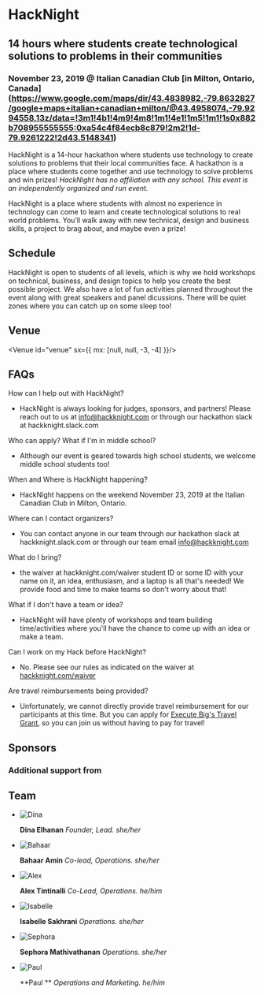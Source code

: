 
<Banner>

# HackNight

## 14 hours where students create technological solutions to problems in their communities

### November 23, 2019 @ Italian Canadian Club [in Milton, Ontario, Canada] (https://www.google.com/maps/dir/43.4838982,-79.8632827/google+maps+italian+canadian+milton/@43.4958074,-79.9294558,13z/data=!3m1!4b1!4m9!4m8!1m1!4e1!1m5!1m1!1s0x882b708955555555:0xa54c4f84ecb8c879!2m2!1d-79.9261222!2d43.5148341)
</Banner>

<Gallery>
<Photo showAlt alt="Students at a Workshop at the Hackathon Hack Penn" src="https://cdn.glitch.com/3d283e0f-19c4-4546-b0b2-223ec3a7dc23%2Fworkshop.jpg?v=1565769230073" />

HackNight is a 14-hour hackathon where students use technology to create solutions to problems that their local communities face. A hackathon is a place where students come together and use technology to solve problems and win prizes! _*HackNight has no affiliation with any school. This event is an independently organized and run event.*_

HackNight is a place where students with almost no experience in technology can come to learn and create technological solutions to real world problems. You’ll walk away with new technical, design and business skills, a project to brag about, and maybe even a prize!
<Photo showAlt alt="Students hacking away at projects at the hackathon Hack Penn" src="https://cdn.glitch.com/3d283e0f-19c4-4546-b0b2-223ec3a7dc23%2Foverview_3.jpg?v=1565769238972" />
</Gallery>
<Container>

## Schedule
HackNight is open to students of all levels, which is why we hold workshops on technical, business, and design topics to help you create the best possible project. We also have a lot of fun activities planned throughout the event along with great speakers and panel dicussions. There will be quiet zones where you can catch up on some sleep too!
<Schedule id="schedule" showAlt alt="HackNight Schedule" src="https://cdn.glitch.com/0ac33e0f-67fc-4d7d-bb15-8c3456d17607%2Fschedule.svg?v=1574442157974" />

## Venue
<Venue id="venue" sx={{ mx: [null, null, -3, -4] }}/>

## FAQs
<List id="faq">

How can I help out with HackNight?
- HackNight is always looking for judges, sponsors, and partners! Please reach out to us at info@hackknight.com or through our hackathon slack at hackknight.slack.com

Who can apply? What if I'm in middle school?
 - Although our event is geared towards high school students, we welcome middle school students too! 
 
When and Where is HackNight happening?
- HackNight happens on the weekend November 23, 2019 at the Italian Canadian Club in Milton, Ontario.

Where can I contact organizers?
- You can contact anyone in our team through our hackathon slack at hackknight.slack.com or through our team email info@hackknight.com
    
What do I bring?
- the waiver at hackknight.com/waiver student ID or some ID with your name on it, an idea, enthusiasm, and a laptop is all that's needed! We provide food and time to make teams so don't worry about that!

What if I don't have a team or idea?
- HackNight will have plenty of workshops and team building time/activities where you'll have the chance to come up with an idea or make a team.

Can I work on my Hack before HackNight?
- No. Please see our rules as indicated on the waiver at [hackknight.com/waiver](hackknight.com/waiver)
 
Are travel reimbursements being provided?
- Unfortunately, we cannot directly provide travel reimbursement for our participants at this time. But you can apply for [Execute Big's Travel Grant](https://grant.executebig.org), so you can join us without having to pay for travel!

</List>

## Sponsors

<Sponsors />

### Additional support from

<Sponsors section="additionalSupport" />

## Team

<Team>

- ![Dina](https://github.com/dinaelhanan.png)

  **Dina Elhanan** _Founder, Lead. she/her_

- ![Bahaar](https://cdn.glitch.com/0ac33e0f-67fc-4d7d-bb15-8c3456d17607%2Fbahaar.jpg?v=1570570645812)

  **Bahaar Amin** _Co-lead, Operations. she/her_
  
- ![Alex](https://cdn.glitch.com/0ac33e0f-67fc-4d7d-bb15-8c3456d17607%2Favatar.jpg?v=1574437099302)

  **Alex Tintinalli** _Co-Lead, Operations. he/him_
  
- ![Isabelle](https://cdn.glitch.com/0ac33e0f-67fc-4d7d-bb15-8c3456d17607%2FIMG_20191117_162434_722.jpg?v=1574038970854)

  **Isabelle Sakhrani** _Operations. she/her_

- ![Sephora](https://cdn.glitch.com/0ac33e0f-67fc-4d7d-bb15-8c3456d17607%2Fsephora.jpg?v=1571086397347)

  **Sephora Mathivathanan** _Operations. she/her_
  
- ![Paul](https://cdn.glitch.com/0ac33e0f-67fc-4d7d-bb15-8c3456d17607%2FIMG_20191117_200111_854.jpg?v=1574038969729)

  **Paul ** _Operations and Marketing. he/him_

</Team>

</Container>
